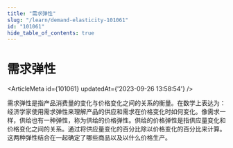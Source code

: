 ```yaml
---
title: "需求弹性"
slug: "/learn/demand-elasticity-101061"
id: "101061"
hide_table_of_contents: true
---
```



# 需求弹性

<ArticleMeta id={101061} updatedAt={'2023-09-26 13:58:54'} />
<div className='border-solid border-b border-t-0 my-4 border-[var(--ifm-color-gray-300)]' />

需求弹性是指产品消费量的变化与价格变化之间的关系的衡量。在数学上表达为：经济学家使用需求弹性来理解产品的供应和需求在价格变化时如何变化。像需求一样，供给也有一种弹性，称为供给的价格弹性。供给的价格弹性是指供应量变化和价格变化之间的关系。通过将供应量变化的百分比除以价格变化的百分比来计算。这两种弹性结合在一起确定了哪些商品以及以什么价格生产。

